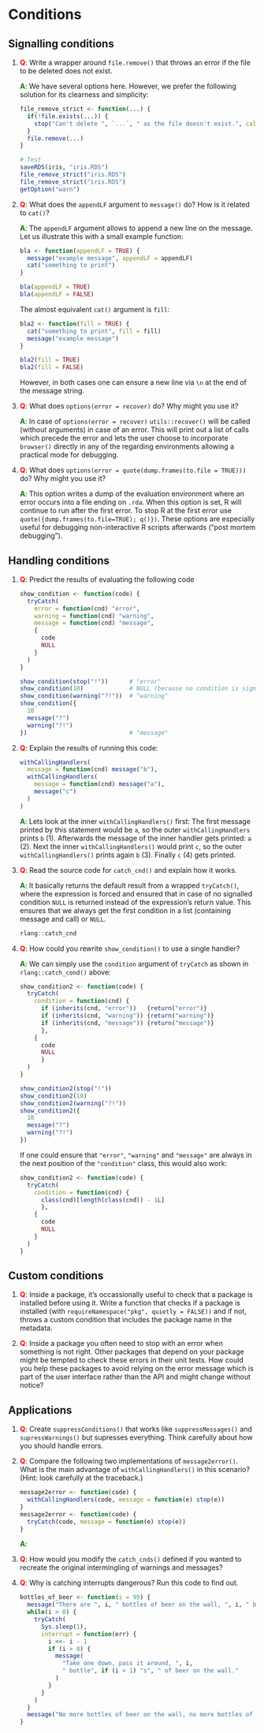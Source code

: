 # Conditions

## Signalling conditions

1. __<span style="color:red">Q</span>__: Write a wrapper around `file.remove()` that throws an error if the file to be deleted does not exist.

   __<span style="color:green">A</span>__: We have several options here. However, we prefer the following solution for its clearness and simplicity:
    
    ```r
    file_remove_strict <- function(...) {
      if(!file.exists(...)) {
        stop("Can't delete ", `...`, " as the file doesn't exist.", call. = FALSE)
      }
      file.remove(...)
    }
    
    # Test
    saveRDS(iris, "iris.RDS")
    file_remove_strict("iris.RDS")
    file_remove_strict("iris.RDS")
    getOption("warn")
    ```

2. __<span style="color:red">Q</span>__: What does the `appendLF` argument to `message()` do? How is it related to `cat()`?

   __<span style="color:green">A</span>__: The `appendLF` argument allows to append a new line on the message. Let us illustrate this with a small example function:
   
    ```r
    bla <- function(appendLF = TRUE) {
      message("example message", appendLF = appendLF)
      cat("something to print")
    }
    
    bla(appendLF = TRUE)
    bla(appendLF = FALSE)
    ```

   The almost equivalent `cat()` argument is `fill`:
    
    ```r
    bla2 <- function(fill = TRUE) {
      cat("something to print", fill = fill)
      message("example message")
    }
    
    bla2(fill = TRUE)
    bla2(fill = FALSE)
    ```
    
   However, in both cases one can ensure a new line via `\n` at the end of the message string.

3. __<span style="color:red">Q</span>__: What does `options(error = recover)` do? Why might you use it?

   __<span style="color:green">A</span>__: In case of `options(error = recover)` `utils::recover()` will be called (without arguments) in case of an error. This will print out a list of calls which precede the error and lets the user choose to incorporate `browser()` directly in any of the regarding environments allowing a practical mode for debugging.

4. __<span style="color:red">Q</span>__: What does `options(error = quote(dump.frames(to.file = TRUE)))` do? Why might you use it?

   __<span style="color:green">A</span>__: This option writes a dump of the evaluation environment where an error occurs into a file ending on `.rda`. When this option is set, R will continue to run after the first error. To stop R at the first error use `quote({dump.frames(to.file=TRUE); q()})`. These options are especially useful for debugging non-interactive R scripts afterwards ("post mortem debugging").

## Handling conditions

1. __<span style="color:red">Q</span>__: Predict the results of evaluating the following code

    ```r
    show_condition <- function(code) {
      tryCatch(
        error = function(cnd) "error",
        warning = function(cnd) "warning",
        message = function(cnd) "message",
        {
          code
          NULL
        }
      )
    }
    
    show_condition(stop("!"))      # "error"
    show_condition(10)             # NULL (because no condition is signalled)
    show_condition(warning("?!"))  # "warning"
    show_condition({               
      10
      message("?")
      warning("?!")
    })                             # "message"
    ```

2. __<span style="color:red">Q</span>__: Explain the results of running this code:

    ```r
    withCallingHandlers(
      message = function(cnd) message("b"),
      withCallingHandlers(
        message = function(cnd) message("a"),
        message("c")
      )
    )
    ```
    
   __<span style="color:green">A</span>__: Lets look at the inner `withCallingHandlers()` first:
   The first message printed by this statement would be `a`, so the outer `withCallingHandlers` prints `b` (1). 
   Afterwards the message of the inner handler gets printed: `a` (2).
   Next the inner `withCallingHandlers()` would print `c`, so the outer `withCallingHandlers()` prints again `b` (3).
   Finally `c` (4) gets printed.

3. __<span style="color:red">Q</span>__: Read the source code for `catch_cnd()` and explain how it works.

   __<span style="color:green">A</span>__: It basically returns the default result from a wrapped `tryCatch()`, where the expression is forced and ensured that in case of no signalled condition `NULL` is returned instead of the expression's return value. This ensures that we always get the first condition in a list (containing message and call) or `NULL`.
    
    ```r
    rlang::catch_cnd
    ```

4. __<span style="color:red">Q</span>__: How could you rewrite `show_condition()` to use a single handler?

   __<span style="color:green">A</span>__: We can simply use the `condition` argument of `tryCatch` as shown in `rlang::catch_cond()` above:
    
    ```r
    show_condition2 <- function(code) {
      tryCatch(
        condition = function(cnd) {
          if (inherits(cnd, "error"))   {return("error")}
          if (inherits(cnd, "warning")) {return("warning")}
          if (inherits(cnd, "message")) {return("message")}
          },
        {
          code
          NULL
          }
      )
    }

    show_condition2(stop("!"))
    show_condition2(10)
    show_condition2(warning("?!"))
    show_condition2({
      10
      message("?")
      warning("?!")
    })
    ```
    
   If one could ensure that `"error"`, `"warning"` and `"message"` are always in the next position of the `"condition"` class, this would also work:
    
    ```r
    show_condition2 <- function(code) {
      tryCatch(
        condition = function(cnd) {
          class(cnd)[length(class(cnd)) - 1L]
          },
        {
          code
          NULL
        }
      )
    }
    ```

## Custom conditions

1. __<span style="color:red">Q</span>__: Inside a package, it’s occassionally useful to check that a package is installed before using it. Write a function that checks if a package is installed (with `requireNamespace("pkg", quietly = FALSE))` and if not, throws a custom condition that includes the package name in the metadata.

2. __<span style="color:red">Q</span>__: Inside a package you often need to stop with an error when something is not right. Other packages that depend on your package might be tempted to check these errors in their unit tests. How could you help these packages to avoid relying on the error message which is part of the user interface rather than the API and might change without notice?

## Applications

1. __<span style="color:red">Q</span>__: Create `suppressConditions()` that works like `suppressMessages()` and `supressWarnings()` but supresses everything. Think carefully about how you should handle errors.

2. __<span style="color:red">Q</span>__: Compare the following two implementations of `message2error()`. What is the main advantage of `withCallingHandlers()` in this scenario? (Hint: look carefully at the traceback.)
   
    ```r
    message2error <- function(code) {
      withCallingHandlers(code, message = function(e) stop(e))
    }
    message2error <- function(code) {
      tryCatch(code, message = function(e) stop(e))
    }
    ```
    
   __<span style="color:green">A</span>__: 
    
3. __<span style="color:red">Q</span>__:  How would you modify the `catch_cnds()` defined if you wanted to recreate the original intermingling of warnings and messages?
   
4. __<span style="color:red">Q</span>__:  Why is catching interrupts dangerous? Run this code to find out.

    ```r
    bottles_of_beer <- function(i = 99) {
      message("There are ", i, " bottles of beer on the wall, ", i, " bottles of beer.")
      while(i > 0) {
        tryCatch(
          Sys.sleep(1),
          interrupt = function(err) {
            i <<- i - 1
            if (i > 0) {
              message(
                "Take one down, pass it around, ", i, 
                " bottle", if (i > 1) "s", " of beer on the wall."
              )
            }
          }
        )
      }
      message("No more bottles of beer on the wall, no more bottles of beer.")
    }
    ```

